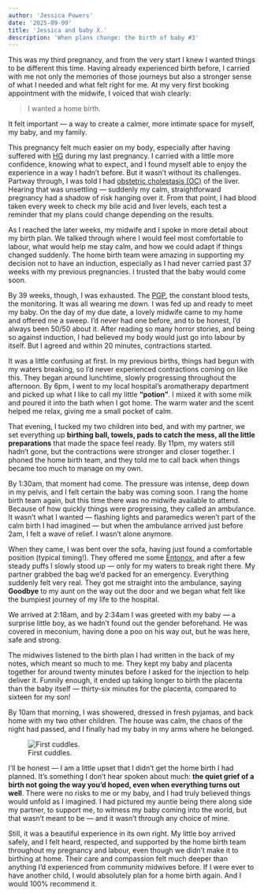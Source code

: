 ```yaml
---
author: 'Jessica Powers'
date: '2025-09-09'
title: 'Jessica and baby X.'
description: 'When plans change: the birth of baby #3'
---
```



This was my third pregnancy, and from the very start I knew I wanted things to be different this time. Having already experienced birth before, I carried with me not only the memories of those journeys but also a stronger sense of what I needed and what felt right for me. At my very first booking appointment with the midwife, I voiced that wish clearly: 

> I wanted a home birth. 

It felt important — a way to create a calmer, more intimate space for myself, my baby, and my family.

This pregnancy felt much easier on my body, especially after having suffered with [HG](https://www.nhs.uk/pregnancy/related-conditions/complications/severe-vomiting/) during my last pregnancy. I carried with a little more confidence, knowing what to expect, and I found myself able to enjoy the experience in a way I hadn’t before. But it wasn’t without its challenges. Partway through, I was told I had [obstetric cholestasis (OC)](https://www.nhs.uk/pregnancy/related-conditions/complications/itching-and-intrahepatic-cholestasis/) of the liver. Hearing that was unsettling — suddenly my calm, straightforward pregnancy had a shadow of risk hanging over it. From that point, I had blood taken every week to check my bile acid and liver levels, each test a reminder that my plans could change depending on the results.

As I reached the later weeks, my midwife and I spoke in more detail about my birth plan. We talked through where I would feel most comfortable to labour, what would help me stay calm, and how we could adapt if things changed suddenly. The home birth team were amazing in supporting my decision not to have an induction, especially as I had never carried past 37 weeks with my previous pregnancies. I trusted that the baby would come soon.

By 39 weeks, though, I was exhausted. The [PGP](https://www.nhs.uk/pregnancy/related-conditions/common-symptoms/pelvic-pain/), the constant blood tests, the monitoring. It was all wearing me down. I was fed up and ready to meet my baby. On the day of my due date, a lovely midwife came to my home and offered me a sweep. I’d never had one before, and to be honest, I’d always been 50/50 about it. After reading so many horror stories, and being so against induction, I had believed my body would just go into labour by itself. But I agreed and within 20 minutes, contractions started.

It was a little confusing at first. In my previous births, things had begun with my waters breaking, so I’d never experienced contractions coming on like this. They began around lunchtime, slowly progressing throughout the afternoon. By 6pm, I went to my local hospital’s aromatherapy department and picked up what I like to call my little **“potion”**. I mixed it with some milk and poured it into the bath when I got home. The warm water and the scent helped me relax, giving me a small pocket of calm.

That evening, I tucked my two children into bed, and with my partner, we set everything up **birthing ball, towels, pads to catch the mess, all the little preparations** that made the space feel ready. By 11pm, my waters still hadn’t gone, but the contractions were stronger and closer together. I phoned the home birth team, and they told me to call back when things became too much to manage on my own.

By 1:30am, that moment had come. The pressure was intense, deep down in my pelvis, and I felt certain the baby was coming soon. I rang the home birth team again, but this time there was no midwife available to attend. Because of how quickly things were progressing, they called an ambulance. It wasn’t what I wanted — flashing lights and paramedics weren’t part of the calm birth I had imagined — but when the ambulance arrived just before 2am, I felt a wave of relief. I wasn’t alone anymore.

When they came, I was bent over the sofa, having just found a comfortable position (typical timing!). They offered me some [Entonox](https://www.guysandstthomas.nhs.uk/health-information/entonox-gas-and-air-endoscopy-unit), and after a few steady puffs I slowly stood up — only for my waters to break right there. My partner grabbed the bag we’d packed for an emergency. Everything suddenly felt very real. They got me straight into the ambulance, saying **Goodbye** to my aunt on the way out the door and we began what felt like the bumpiest journey of my life to the hospital.

We arrived at 2:18am, and by 2:34am I was greeted with my baby — a surprise little boy, as we hadn’t found out the gender beforehand. He was covered in meconium, having done a poo on his way out, but he was here, safe and strong.

The midwives listened to the birth plan I had written in the back of my notes, which meant so much to me. They kept my baby and placenta together for around twenty minutes before I asked for the injection to help deliver it. Funnily enough, it ended up taking longer to birth the placenta than the baby itself — thirty-six minutes for the placenta, compared to sixteen for my son!

By 10am that morning, I was showered, dressed in fresh pyjamas, and back home with my two other children. The house was calm, the chaos of the night had passed, and I finally had my baby in my arms where he belonged.

<figure>
  <img 
    src="https://i.ibb.co/dsjsWG9k/image0.jpg" 
    alt="First cuddles." 
  />
  <figcaption>First cuddles.</figcaption>
</figure>

I’ll be honest — I am a little upset that I didn’t get the home birth I had planned. It’s something I don’t hear spoken about much: **the quiet grief of a birth not going the way you’d hoped, even when everything turns out well**. There were no risks to me or my baby, and I had truly believed things would unfold as I imagined. I had pictured my auntie being there along side my partner, to support me, to witness my baby coming into the world, but that wasn’t meant to be — and it wasn’t through any choice of mine.

Still, it was a beautiful experience in its own right. My little boy arrived safely, and I felt heard, respected, and supported by the home birth team throughout my pregnancy and labour, even though we didn’t make it to birthing at home. Their care and compassion felt much deeper than anything I’d experienced from community midwives before. If I were ever to have another child, I would absolutely plan for a home birth again. And I would 100% recommend it. 

